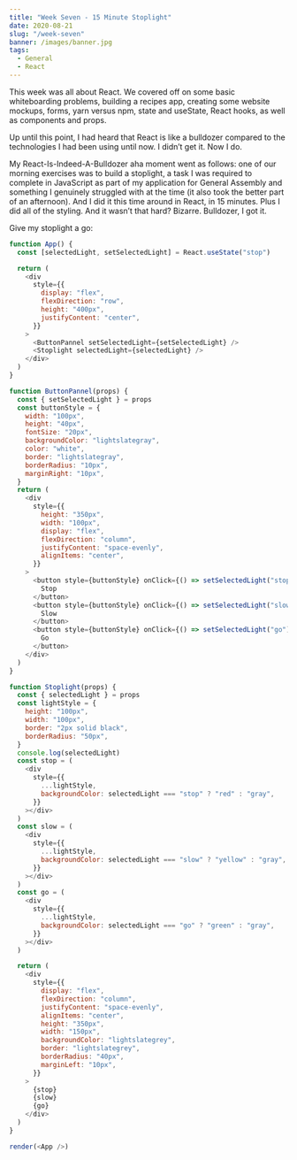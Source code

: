 ```yaml
---
title: "Week Seven - 15 Minute Stoplight"
date: 2020-08-21
slug: "/week-seven"
banner: /images/banner.jpg
tags:
  - General
  - React
---
```


This week was all about React. We covered off on some basic whiteboarding problems, building a recipes app, creating some website mockups, forms, yarn versus npm, state and useState, React hooks, as well as components and props.

Up until this point, I had heard that React is like a bulldozer compared to the technologies I had been using until now. I didn’t get it. Now I do.

My React-Is-Indeed-A-Bulldozer aha moment went as follows: one of our morning exercises was to build a stoplight, a task I was required to complete in JavaScript as part of my application for General Assembly and something I genuinely struggled with at the time (it also took the better part of an afternoon). And I did it this time around in React, in 15 minutes. Plus I did all of the styling. And it wasn’t that hard? Bizarre. Bulldozer, I got it.

Give my stoplight a go:

```js react-live
function App() {
  const [selectedLight, setSelectedLight] = React.useState("stop")

  return (
    <div
      style={{
        display: "flex",
        flexDirection: "row",
        height: "400px",
        justifyContent: "center",
      }}
    >
      <ButtonPannel setSelectedLight={setSelectedLight} />
      <Stoplight selectedLight={selectedLight} />
    </div>
  )
}

function ButtonPannel(props) {
  const { setSelectedLight } = props
  const buttonStyle = {
    width: "100px",
    height: "40px",
    fontSize: "20px",
    backgroundColor: "lightslategray",
    color: "white",
    border: "lightslategray",
    borderRadius: "10px",
    marginRight: "10px",
  }
  return (
    <div
      style={{
        height: "350px",
        width: "100px",
        display: "flex",
        flexDirection: "column",
        justifyContent: "space-evenly",
        alignItems: "center",
      }}
    >
      <button style={buttonStyle} onClick={() => setSelectedLight("stop")}>
        Stop
      </button>
      <button style={buttonStyle} onClick={() => setSelectedLight("slow")}>
        Slow
      </button>
      <button style={buttonStyle} onClick={() => setSelectedLight("go")}>
        Go
      </button>
    </div>
  )
}

function Stoplight(props) {
  const { selectedLight } = props
  const lightStyle = {
    height: "100px",
    width: "100px",
    border: "2px solid black",
    borderRadius: "50px",
  }
  console.log(selectedLight)
  const stop = (
    <div
      style={{
        ...lightStyle,
        backgroundColor: selectedLight === "stop" ? "red" : "gray",
      }}
    ></div>
  )
  const slow = (
    <div
      style={{
        ...lightStyle,
        backgroundColor: selectedLight === "slow" ? "yellow" : "gray",
      }}
    ></div>
  )
  const go = (
    <div
      style={{
        ...lightStyle,
        backgroundColor: selectedLight === "go" ? "green" : "gray",
      }}
    ></div>
  )

  return (
    <div
      style={{
        display: "flex",
        flexDirection: "column",
        justifyContent: "space-evenly",
        alignItems: "center",
        height: "350px",
        width: "150px",
        backgroundColor: "lightslategrey",
        border: "lightslategrey",
        borderRadius: "40px",
        marginLeft: "10px",
      }}
    >
      {stop}
      {slow}
      {go}
    </div>
  )
}

render(<App />)
```
